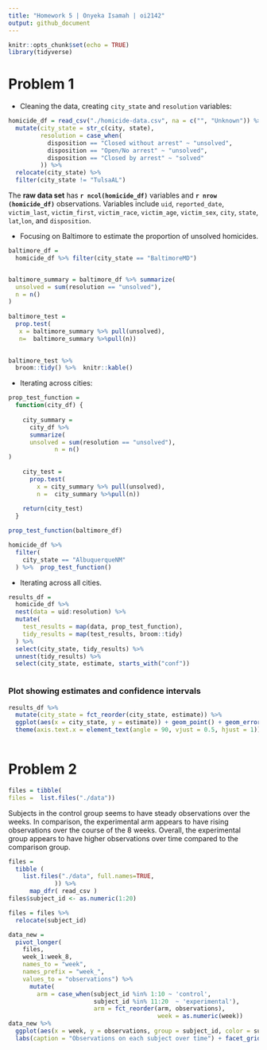 ```yaml
---
title: "Homework 5 | Onyeka Isamah | oi2142"
output: github_document
---
```



```r
knitr::opts_chunk$set(echo = TRUE)
library(tidyverse)

```

# Problem 1

- Cleaning the data, creating `city_state` and  `resolution` variables:
```r
homicide_df = read_csv("./homicide-data.csv", na = c("", "Unknown")) %>% 
  mutate(city_state = str_c(city, state),
         resolution = case_when(
           disposition == "Closed without arrest" ~ "unsolved",
           disposition == "Open/No arrest" ~ "unsolved",
           disposition == "Closed by arrest" ~ "solved"
         )) %>% 
  relocate(city_state) %>% 
  filter(city_state != "TulsaAL")


```

The **raw data set** has **`r ncol(homicide_df)`** variables and  **`r nrow (homicide_df)`** observations. Variables include `uid`, `reported_date`, `victim_last`, `victim_first`, `victim_race`, `victim_age`, `victim_sex`, `city`, `state`, `lat`,`lon`, and `disposition`. 

- Focusing on Baltimore to estimate the proportion of unsolved homicides. 
```r
baltimore_df =
  homicide_df %>% filter(city_state == "BaltimoreMD")


baltimore_summary = baltimore_df %>% summarize(
  unsolved = sum(resolution == "unsolved"),
  n = n()
)
 
baltimore_test = 
  prop.test(
   x = baltimore_summary %>% pull(unsolved),
   n=  baltimore_summary %>%pull(n))
 

baltimore_test %>% 
  broom::tidy() %>%  knitr::kable()
```
- Iterating across cities:


```r
prop_test_function = 
  function(city_df) {
    
    city_summary = 
      city_df %>% 
      summarize(
      unsolved = sum(resolution == "unsolved"),
             n = n()
)
 
    city_test = 
      prop.test(
        x = city_summary %>% pull(unsolved),
        n =  city_summary %>%pull(n))
    
    return(city_test)
  }

prop_test_function(baltimore_df)

homicide_df %>% 
  filter(
    city_state == "AlbuquerqueNM"
  ) %>%  prop_test_function()
```

- Iterating across all cities.
```r
results_df = 
  homicide_df %>% 
  nest(data = uid:resolution) %>% 
  mutate(
    test_results = map(data, prop_test_function),
    tidy_results = map(test_results, broom::tidy)
  ) %>% 
  select(city_state, tidy_results) %>% 
  unnest(tidy_results) %>% 
  select(city_state, estimate, starts_with("conf"))



```
### Plot showing estimates and confidence intervals
```r
results_df %>% 
  mutate(city_state = fct_reorder(city_state, estimate)) %>% 
  ggplot(aes(x = city_state, y = estimate)) + geom_point() + geom_errorbar(aes(ymin = conf.low, ymax = conf.high ))+
  theme(axis.text.x = element_text(angle = 90, vjust = 0.5, hjust = 1))
  
```





# Problem 2 

```r
files = tibble(
files =  list.files("./data"))
```

Subjects in the control group seems to have steady observations over the  weeks. In comparison, the experimental arm appears to have rising observations over the course of the 8 weeks. Overall, the experimental group appears to have higher observations over time compared to the comparison group.

```r

files =  
  tibble (
    list.files("./data", full.names=TRUE,
             )) %>% 
      map_dfr( read_csv ) 
files$subject_id <- as.numeric(1:20)

files = files %>% 
  relocate(subject_id)

```



```r
data_new = 
  pivot_longer(
    files, 
    week_1:week_8,
    names_to = "week", 
    names_prefix = "week_",
    values_to = "observations") %>% 
      mutate(
        arm = case_when(subject_id %in% 1:10 ~ 'control',
                        subject_id %in% 11:20  ~ 'experimental'),
                        arm = fct_reorder(arm, observations),
                                          week = as.numeric(week)) 
data_new %>% 
  ggplot(aes(x = week, y = observations, group = subject_id, color = subject_id)) + geom_path() + 
  labs(caption = "Observations on each subject over time") + facet_grid(~arm)

```
